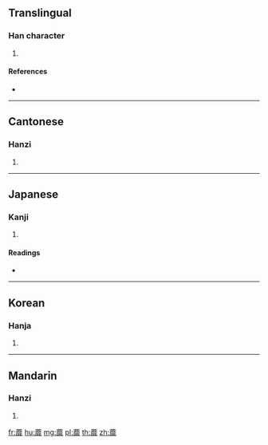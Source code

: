 {{character info/new}}
==Translingual==

===Han character===
{{Han char|rn=140|rad=艸|as=19|sn=25|four=44211|canj=TICY,TIDY}}

# {{defn|Han|sort=艸19}}

====References====
* {{Han ref|kx=1071.300|dkj=32583|dj=1538.010|hdz=53337.050|uh=863C|ud=34364|bh=F7F3|bd=63475}}

----

==Cantonese==

===Hanzi===
{{yue-hanzi|jyut=|y=mei4}}

# {{defn|lang=yue|sort=艸19}}

----

==Japanese==

===Kanji===
{{ja-kanji|grade=|rs=艸19}}

# {{defn|lang=ja|sort=艸19}}

====Readings====
* {{ja-readings|on=[[び]] (bi), [[み]] (mi)|kun=|nanori=}}

----

==Korean==

===Hanja===
{{ko-hanja|hangeul=미|eumhun=|rv=mi|mr=mi|y=mi}}

# {{defn|lang=ko|sort=艸19}}

----

==Mandarin==

===Hanzi===
{{cmn-hanzi|pin=[[mí]] ([[mi2]])|wg=mi<sup>2</sup>}}

# {{defn|lang=cmn|sort=艸19}}

[[fr:蘼]]
[[hu:蘼]]
[[mg:蘼]]
[[pl:蘼]]
[[th:蘼]]
[[zh:蘼]]